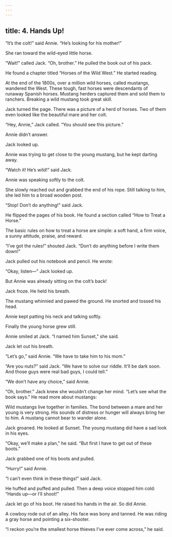 ```yaml
---
---
---
```

title: 4. Hands Up!
---



“It’s the colt!” said Annie. “He’s looking for his mother!”

She ran toward the wild-eyed little horse.

“Wait!” called Jack. “Oh, brother.” He pulled the book out of his pack.

He found a chapter titled “Horses of the Wild West.” He started reading.

At the end of the 1800s, over a million wild horses, called mustangs, wandered the West. These tough, fast horses were descendants of runaway Spanish horses. Mustang herders captured them and sold them to ranchers. Breaking a wild mustang took great skill.



Jack turned the page. There was a picture of a herd of horses. Two of them even looked like the beautiful mare and her colt.

“Hey, Annie,” Jack called. “You should see this picture.”

Annie didn’t answer.

Jack looked up.

Annie was trying to get close to the young mustang, but he kept darting away.

“Watch it! He’s wild!” said Jack.

Annie was speaking softly to the colt.

She slowly reached out and grabbed the end of his rope. Still talking to him, she led him to a broad wooden post.

“Stop! Don’t do anything!” said Jack.

He flipped the pages of his book. He found a section called “How to Treat a Horse.”

The basic rules on how to treat a horse are simple: a soft hand, a firm voice, a sunny attitude, praise, and reward.



“I’ve got the rules!” shouted Jack. “Don’t do anything before I write them down!”

Jack pulled out his notebook and pencil. He wrote:



“Okay, listen—” Jack looked up.

But Annie was already sitting on the colt’s back!

Jack froze. He held his breath.

The mustang whinnied and pawed the ground. He snorted and tossed his head.

Annie kept patting his neck and talking softly.

Finally the young horse grew still.

Annie smiled at Jack. “I named him Sunset,” she said.

Jack let out his breath.

“Let’s go,” said Annie. “We have to take him to his mom.”

“Are you nuts?” said Jack. “We have to solve our riddle. It’ll be dark soon. And those guys were real bad guys, I could tell.”

“We don’t have any choice,” said Annie.

“Oh, brother.” Jack knew she wouldn’t change her mind. “Let’s see what the book says.” He read more about mustangs:

Wild mustangs live together in families. The bond between a mare and her young is very strong. His sounds of distress or hunger will always bring her to him. A mustang cannot bear to wander alone.



Jack groaned. He looked at Sunset. The young mustang did have a sad look in his eyes.

“Okay, we’ll make a plan,” he said. “But first I have to get out of these boots.”

Jack grabbed one of his boots and pulled.

“Hurry!” said Annie.

“I can’t even think in these things!” said Jack.

He huffed and puffed and pulled. Then a deep voice stopped him cold: “Hands up—or I’ll shoot!”

Jack let go of his boot. He raised his hands in the air. So did Annie.

A cowboy rode out of an alley. His face was bony and tanned. He was riding a gray horse and pointing a six-shooter.

“I reckon you’re the smallest horse thieves I’ve ever come across,” he said.